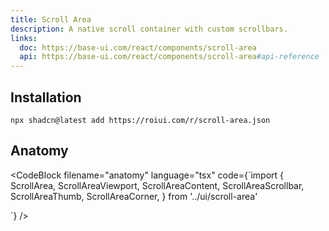 ```yaml
---
title: Scroll Area
description: A native scroll container with custom scrollbars.
links:
  doc: https://base-ui.com/react/components/scroll-area
  api: https://base-ui.com/react/components/scroll-area#api-reference
---
```


<ComponentPreview name="scroll-area-demo" />

## Installation

```package-install
npx shadcn@latest add https://roiui.com/r/scroll-area.json
```

## Anatomy

<CodeBlock
filename="anatomy"
  language="tsx"
  code={`import {
  ScrollArea,
  ScrollAreaViewport,
  ScrollAreaContent,
  ScrollAreaScrollbar,
  ScrollAreaThumb,
  ScrollAreaCorner,
} from '../ui/scroll-area'

<ScrollArea>
  <ScrollAreaViewport>
    <ScrollAreaContent>
    </ScrollAreaContent>
  </ScrollAreaViewport>
  <ScrollAreaScrollbar orientation="vertical">
    <ScrollAreaThumb />
  </ScrollAreaScrollbar>
  <ScrollAreaScrollbar orientation="horizontal">
    <ScrollAreaThumb />
  </ScrollAreaScrollbar>
  <ScrollAreaCorner />
</ScrollArea>`}
/>
